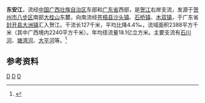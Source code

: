 {{Infobox River
  | river_name      = 东安江
  | image_name      =
  | image_size      = 
  | caption         = 
  | origin          = [[广西壮族自治区|广西壮族自治区]][[贺州市|贺州市]][[八步区|八步区]][[大桂山|大桂山]]东麓
  | mouth           = [[广东省|广东省]][[封开县|封开县]][[大洲镇_(封开县)|大洲镇]][[贺江|贺江]]
  | basin_countries = 广西贺州市、苍梧县，广东省封开县
  | length          = 127 km
  | elevation       = 
  | mouth_elevation = 
  | discharge       = 
  | watershed       = 2388 km<sup>2</sup>
}}
'''东安江'''，流经[[中国|中国]][[广西壮族自治区|广西壮族自治区]]东部和[[广东省|广东省]]西部，是[[贺江|贺江]]右岸支流，发源于[[贺州市|贺州市]][[八步区|八步区]]南部[[大桂山|大桂山]]东麓，向南流经[[苍梧县|苍梧县]][[沙头镇_(苍梧县)|沙头镇]]、[[石桥镇_(苍梧县)|石桥镇]]、[[木双镇|木双镇]]，于广东省[[封开县|封开县]][[大洲镇_(封开县)|大洲镇]]汇入贺江。干流长127千米，平均比降4.4‰，流域面积2388平方千米（其中广西境内2240平方千米）。年均径流量18.1亿立方米。主要支流有[[石川河_(东安江)|石川河]]、[[塘湾河_(东安江)|塘湾河]]、[[大平河_(东安江)|大平河]]等。<ref name="中国河湖大典">{{cite book zh |author=《[[中国河湖大典|中国河湖大典]]》编纂委员会 |title=《中国河湖大典·珠江卷》 |format=M |edition=1 |location=北京 |publisher=中国水利水电出版社 |date=2013年1月 |pages=209页 |id= ISBN 978-7-5170-0561-2}}</ref>

==参考资料==
{{reflist}}

[[Category:賀江水系|D]]
[[Category:广西河流|D]]
[[Category:广东河流|D]]